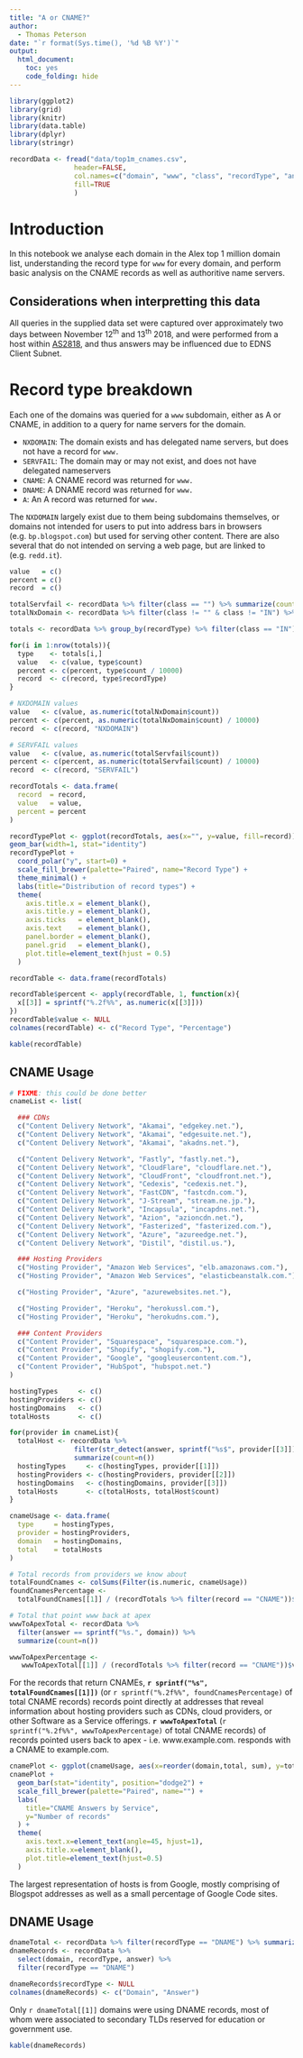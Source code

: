 ```yaml
---
title: "A or CNAME?"
author:
  - Thomas Peterson
date: "`r format(Sys.time(), '%d %B %Y')`"
output: 
  html_document:
    toc: yes
    code_folding: hide
---
```


```r
library(ggplot2)
library(grid)
library(knitr)
library(data.table)
library(dplyr)
library(stringr)

recordData <- fread("data/top1m_cnames.csv",
                header=FALSE,
                col.names=c("domain", "www", "class", "recordType", "answer", "ns1", "ns2", "ns3", "ns4"),
                fill=TRUE
                )
```
# Introduction
In this notebook we analyse each domain in the Alex top 1 million domain list, understanding the record type for `www` for every domain, and perform basic analysis on the CNAME records as well as authoritive name servers.

## Considerations when interpretting this data
All queries in the supplied data set were captured over approximately two days between November 12<sup>th</sup> and 13<sup>th</sup> 2018, and were performed from a host within [AS2818](https://www.peeringdb.com/asn/2818), and thus answers may be influenced due to EDNS Client Subnet.

# Record type breakdown
Each one of the domains was queried for a `www` subdomain, either as A or CNAME, in addition to a query for name servers for the domain.

* `NXDOMAIN`: The domain exists and has delegated name servers, but does not have a record for `www.`
* `SERVFAIL`: The domain may or may not exist, and does not have delegated nameservers
* `CNAME`: A CNAME record was returned for `www.`
* `DNAME`: A DNAME record was returned for `www.`
* `A`: An A record was returned for `www.`

The `NXDOMAIN` largely exist due to them being subdomains themselves, or domains not intended for users to put into address bars in browsers (e.g. `bp.blogspot.com`) but used for serving other content. There are also several that do not intended on serving a web page, but are linked to (e.g. `redd.it`).

```r
value   = c()
percent = c()
record  = c()

totalServfail <- recordData %>% filter(class == "") %>% summarize(count=n())
totalNxDomain <- recordData %>% filter(class != "" & class != "IN") %>% summarize(count=n())

totals <- recordData %>% group_by(recordType) %>% filter(class == "IN") %>% summarize(count=n())

for(i in 1:nrow(totals)){
  type    <- totals[i,]
  value   <- c(value, type$count)
  percent <- c(percent, type$count / 10000)
  record  <- c(record, type$recordType)
}

# NXDOMAIN values
value   <- c(value, as.numeric(totalNxDomain$count))
percent <- c(percent, as.numeric(totalNxDomain$count) / 10000)
record  <- c(record, "NXDOMAIN")

# SERVFAIL values
value   <- c(value, as.numeric(totalServfail$count))
percent <- c(percent, as.numeric(totalServfail$count) / 10000)
record  <- c(record, "SERVFAIL")

recordTotals <- data.frame(
  record  = record,
  value   = value,
  percent = percent
)

```

```r
recordTypePlot <- ggplot(recordTotals, aes(x="", y=value, fill=record))+
geom_bar(width=1, stat="identity")
recordTypePlot +
  coord_polar("y", start=0) +
  scale_fill_brewer(palette="Paired", name="Record Type") +
  theme_minimal() +
  labs(title="Distribution of record types") +
  theme(
    axis.title.x = element_blank(),
    axis.title.y = element_blank(),
    axis.ticks   = element_blank(),
    axis.text    = element_blank(),
    panel.border = element_blank(),
    panel.grid   = element_blank(),
    plot.title=element_text(hjust = 0.5)
  )

recordTable <- data.frame(recordTotals)

recordTable$percent <- apply(recordTable, 1, function(x){
  x[[3]] = sprintf("%.2f%%", as.numeric(x[[3]]))
})
recordTable$value <- NULL
colnames(recordTable) <- c("Record Type", "Percentage")
```

```r
kable(recordTable)
```

## CNAME Usage
```r

# FIXME: this could be done better
cnameList <- list(

  ### CDNs
  c("Content Delivery Network", "Akamai", "edgekey.net."),
  c("Content Delivery Network", "Akamai", "edgesuite.net."),
  c("Content Delivery Network", "Akamai", "akadns.net."),

  c("Content Delivery Network", "Fastly", "fastly.net."),
  c("Content Delivery Network", "CloudFlare", "cloudflare.net."),
  c("Content Delivery Network", "CloudFront", "cloudfront.net."),
  c("Content Delivery Network", "Cedexis", "cedexis.net."),
  c("Content Delivery Network", "FastCDN", "fastcdn.com."),
  c("Content Delivery Network", "J-Stream", "stream.ne.jp."),
  c("Content Delivery Network", "Incapsula", "incapdns.net."),
  c("Content Delivery Network", "Azion", "azioncdn.net."),
  c("Content Delivery Network", "Fasterized", "fasterized.com."),
  c("Content Delivery Network", "Azure", "azureedge.net."),
  c("Content Delivery Network", "Distil", "distil.us."),

  ### Hosting Providers
  c("Hosting Provider", "Amazon Web Services", "elb.amazonaws.com."),
  c("Hosting Provider", "Amazon Web Services", "elasticbeanstalk.com."),

  c("Hosting Provider", "Azure", "azurewebsites.net."),

  c("Hosting Provider", "Heroku", "herokussl.com."),
  c("Hosting Provider", "Heroku", "herokudns.com."),

  ### Content Providers
  c("Content Provider", "Squarespace", "squarespace.com."),
  c("Content Provider", "Shopify", "shopify.com."),
  c("Content Provider", "Google", "googleusercontent.com."),
  c("Content Provider", "HubSpot", "hubspot.net.")
)

hostingTypes     <- c()
hostingProviders <- c()
hostingDomains   <- c()
totalHosts       <- c()

for(provider in cnameList){
  totalHost <- recordData %>%
                filter(str_detect(answer, sprintf("%s$", provider[[3]]))) %>%
                summarize(count=n())
  hostingTypes     <- c(hostingTypes, provider[[1]])
  hostingProviders <- c(hostingProviders, provider[[2]])
  hostingDomains   <- c(hostingDomains, provider[[3]])
  totalHosts       <- c(totalHosts, totalHost$count)
}

cnameUsage <- data.frame(
  type     = hostingTypes,
  provider = hostingProviders,
  domain   = hostingDomains,
  total    = totalHosts
)

# Total records from providers we know about
totalFoundCnames <- colSums(Filter(is.numeric, cnameUsage))
foundCnamesPercentage <-
  totalFoundCnames[[1]] / (recordTotals %>% filter(record == "CNAME"))$value * 100

# Total that point www back at apex
wwwToApexTotal <- recordData %>%
  filter(answer == sprintf("%s.", domain)) %>%
  summarize(count=n())

wwwToApexPercentage <-
   wwwToApexTotal[[1]] / (recordTotals %>% filter(record == "CNAME"))$value * 100
```

For the records that return CNAMEs, **`r sprintf("%s", totalFoundCnames[[1]])`** (or `r sprintf("%.2f%%", foundCnamesPercentage)` of total CNAME records) records point directly at addresses that reveal information about hosting providers such as CDNs, cloud providers, or other Software as a Service offerings. **`r wwwToApexTotal`** (`r sprintf("%.2f%%", wwwToApexPercentage)` of total CNAME records) of records pointed users back to apex - i.e. www.example.com. responds with a CNAME to example.com.

```r
cnamePlot <- ggplot(cnameUsage, aes(x=reorder(domain,total, sum), y=total, fill=type))
cnamePlot +
  geom_bar(stat="identity", position="dodge2") +
  scale_fill_brewer(palette="Paired", name="") +
  labs(
    title="CNAME Answers by Service",
    y="Number of records"
  ) +
  theme(
    axis.text.x=element_text(angle=45, hjust=1),
    axis.title.x=element_blank(),
    plot.title=element_text(hjust=0.5)
  )
```

The largest representation of hosts is from Google, mostly comprising of Blogspot addresses as well as a small percentage of Google Code sites.

## DNAME Usage
```r
dnameTotal <- recordData %>% filter(recordType == "DNAME") %>% summarize(count=n())
dnameRecords <- recordData %>%
  select(domain, recordType, answer) %>%
  filter(recordType == "DNAME")

dnameRecords$recordType <- NULL
colnames(dnameRecords) <- c("Domain", "Answer")
```
Only `r dnameTotal[[1]]` domains were using DNAME records, most of whom were associated to secondary TLDs reserved for education or government use.

```r
kable(dnameRecords)
```

